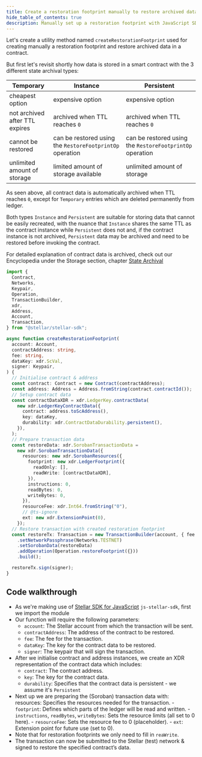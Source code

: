 ```yaml
---
title: Create a restoration footprint manually to restore archived data using the JavaScript SDK
hide_table_of_contents: true
description: Manually set up a restoration footprint with JavaScript SDK
---
```


Let's create a utility method named `createRestorationFootprint` used for creating manually a restoration footprint and restore archived data in a contract.

But first let's revisit shortly how data is stored in a smart contract with the 3 different state archival types:

| Temporary | Instance | Persistent |
| --- | --- | --- |
| cheapest option | expensive option | expensive option |
| not archived after TTL expires | archived when TTL reaches `0` | archived when TTL reaches `0` |
| cannot be restored | can be restored using the `RestoreFootprintOp` operation | can be restored using the `RestoreFootprintOp` operation |
| unlimited amount of storage | limited amount of storage available | unlimited amount of storage |

As seen above, all contract data is automatically archived when TTL reaches `0`, except for `Temporary` entries which are deleted permanently from ledger.

Both types `Instance` and `Persistent` are suitable for storing data that cannot be easily recreated, with the nuance that `Instance` shares the same TTL as the contract instance while `Persistent` does not and, if the contract instance is not archived, `Persistent` data may be archived and need to be restored before invoking the contract.

For detailed explanation of contract data is archived, check out our Encyclopedia under the Storage section, chapter [State Archival](./../../../learn/encyclopedia/storage/state-archival.mdx)

```typescript
import {
  Contract,
  Networks,
  Keypair,
  Operation,
  TransactionBuilder,
  xdr,
  Address,
  Account,
  Transaction,
} from "@stellar/stellar-sdk";

async function createRestorationFootprint(
  account: Account,
  contractAddress: string,
  fee: string,
  dataKey: xdr.ScVal,
  signer: Keypair,
) {
  // Initialise contract & address
  const contract: Contract = new Contract(contractAddress);
  const address: Address = Address.fromString(contract.contractId());
  // Setup contract data
  const contractDataXDR = xdr.LedgerKey.contractData(
    new xdr.LedgerKeyContractData({
      contract: address.toScAddress(),
      key: dataKey,
      durability: xdr.ContractDataDurability.persistent(),
    }),
  );
  // Prepare transaction data
  const restoreData: xdr.SorobanTransactionData =
    new xdr.SorobanTransactionData({
      resources: new xdr.SorobanResources({
        footprint: new xdr.LedgerFootprint({
          readOnly: [],
          readWrite: [contractDataXDR],
        }),
        instructions: 0,
        readBytes: 0,
        writeBytes: 0,
      }),
      resourceFee: xdr.Int64.fromString("0"),
      // @ts-ignore
      ext: new xdr.ExtensionPoint(0),
    });
  // Restore transaction with created restoration footprint
  const restoreTx: Transaction = new TransactionBuilder(account, { fee: fee })
    .setNetworkPassphrase(Networks.TESTNET)
    .setSorobanData(restoreData)
    .addOperation(Operation.restoreFootprint({}))
    .build();

  restoreTx.sign(signer);
}
```

## Code walkthrough

- As we're making use of [Stellar SDK for JavaScript](https://stellar.github.io/js-stellar-sdk/) `js-stellar-sdk`, first we import the module
- Our function will require the following parameters:
  - `account`: The Stellar account from which the transaction will be sent.
  - `contractAddress`: The address of the contract to be restored.
  - `fee`: The fee for the transaction.
  - `dataKey`: The key for the contract data to be restored.
  - `signer`: The keypair that will sign the transaction.
- After we initialise contract and address instances, we create an XDR representation of the contract data which includes:
  - `contract`: The contract address.
  - `key`: The key for the contract data.
  - `durability`: Specifies that the contract data is persistent - we assume it's `Persistent`
- Next up we are preparing the (Soroban) transaction data with: resources: Specifies the resources needed for the transaction. - `footprint`: Defines which parts of the ledger will be read and written. - `instructions`, `readBytes`, `writeBytes`: Sets the resource limits (all set to 0 here). - `resourceFee`: Sets the resource fee to 0 (placeholder). - `ext`: Extension point for future use (set to 0).
- Note that for restoration footprints we only need to fill in `reaWrite`.
- The transaction can now be submitted to the Stellar (test) network & signed to restore the specified contract’s data.
